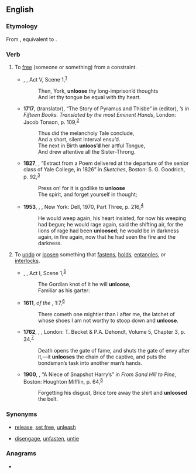 ==English==

===Etymology===
From {{inh|en|enm|unlosen}}, equivalent to {{prefix|en|un|loose}}.

===Verb===
{{en-verb|unloos}}

# {{lb|en|transitive}} To [[free]] (someone or something) from a constraint.
#* {{circa|1590}} {{w|William Shakespeare}}, ''{{w|Henry VI, Part 2}}'', Act V, Scene 1,<sup>[http://www.opensourceshakespeare.org/views/plays/play_view.php?WorkID=henry6p2&Act=5&Scene=1&Scope=scene]</sup>
#*: Then, York, '''unloose''' thy long-imprison’d thoughts
#*: And let thy tongue be equal with thy heart.
#* '''1717''', {{w|Laurence Eusden}} (translator), “The Story of Pyramus and Thisbe” in {{w|John Dryden}} (editor), ''{{w|Ovid}}’s {{w|Metamorphoses}} in Fifteen Books. Translated by the most Eminent Hands'', London: Jacob Tonson, p. 109,<sup>[http://name.umdl.umich.edu/004871123.0001.000]</sup>
#*: Thus did the melancholy Tale conclude,
#*: And a short, silent Interval ensu’d.
#*: The next in Birth '''unloos’d''' her artful Tongue,
#*: And drew attentive all the Sister-Throng.
#* '''1827''', {{w|Nathaniel Parker Willis}}, “Extract from a Poem delivered at the departure of the senior class of Yale College, in 1826” in ''Sketches'', Boston: S. G. Goodrich, p. 92,<sup>[https://archive.org/details/sketchesnp00willrich]</sup>
#*: Press on! for it is godlike to '''unloose'''
#*: The spirit, and forget yourself in thought;
#* '''1953''', {{w|James Baldwin}}, ''{{w|Go Tell It on the Mountain (novel)|Go Tell It on the Mountain}}'', New York: Dell, 1970, Part Three, p. 216,<sup>[https://archive.org/details/gotellitonmounta00bald]</sup>
#*: He would weep again, his heart insisted, for now his weeping had begun; he would rage again, said the shifting air, for the lions of rage had been '''unloosed'''; he would be in darkness again, in fire again, now that he had seen the fire and the darkness.
# {{lb|en|transitive}} To [[undo]] or [[loosen]] something that [[fasten]]s, [[hold]]s, [[entangle]]s, or [[interlock]]s.
#* {{circa|1598}} {{w|William Shakespeare}}, ''{{w|Henry V (play)|Henry V}}'', Act I, Scene 1,<sup>[http://www.opensourceshakespeare.org/views/plays/play_view.php?WorkID=henry5&Act=1&Scene=1&Scope=scene]</sup>
#*: The Gordian knot of it he will '''unloose''',
#*: Familiar as his garter:
#* '''1611''', ''{{w|King James Version}} of the {{w|Bible}}'', {{w|Gospel of Mark|Mark}} 1:7,<sup>[https://www.biblegateway.com/passage/?search=Mark+1&version=KJV]</sup>
#*: There cometh one mightier than I after me, the latchet of whose shoes I am not worthy to stoop down and '''unloose'''.
#* '''1762''', {{w|Laurence Sterne}}, ''{{w|The Life and Opinions of Tristram Shandy}}'', London: T. Becket & P.A. Dehondt, Volume 5, Chapter 3, p. 34,<sup>[https://archive.org/details/lifeandopinions01unkngoog]</sup>
#*: Death opens the gate of fame, and shuts the gate of envy after it,—it '''unlooses''' the chain of the captive, and puts the bondsman’s task into another man’s hands.
#* '''1900''', {{w|Bret Harte}}, “A Niece of Snapshot Harry’s” in ''From Sand Hill to Pine'', Boston: Houghton Mifflin, p. 64,<sup>[https://archive.org/details/topifromsandhill00hartrich]</sup>
#*: Forgetting his disgust, Brice tore away the shirt and '''unloosed''' the belt.

===Synonyms===
* {{sense|free from constraint}} [[release]], [[set free]], [[unleash]]
* {{sense|undo something that fastens}} [[disengage]], [[unfasten]], [[untie]]

===Anagrams===
* {{anagrams|en|neo soul|neo-soul|oul ones|oul' ones}}